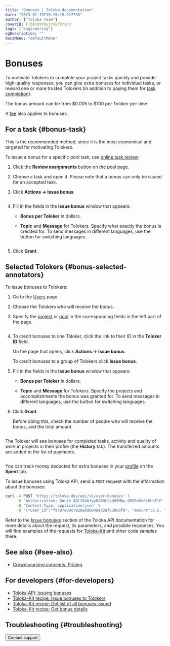 ```yaml
---
title: "Bonuses | Toloka documentation"
date: "2023-02-15T15:15:15.917735"
author: ["Toloka Team"]
coverId: F_bIcOYF9yjrxkPZrXc3
tags: ["engineering"]
ogDescription: ""
docsMenu: "defaultMenu"
---
```



# Bonuses

To motivate Tolokers to complete your project tasks quickly and provide high-quality responses, you can give extra bonuses for individual tasks, or reward one or more trusted Tolokers (in addition to paying them for [task completion](/docs/glossary#completed-tasks)).

The bonus amount can be from $0.005 to $100 per Toloker per time.

A [fee](/docs/guide/budget) also applies to bonuses.

## For a task {#bonus-task}

This is the recommended method, since it is the most economical and targeted for motivating Tolokers.

To issue a bonus for a specific pool task, use [online task review](/docs/guide/accept#acception):

1. Click the **Review assignments** button on the pool page.

1. Choose a task and open it. Please note that a bonus can only be issued for an accepted task.

1. Click **Actions → Issue bonus**

    <Cut title="Example">

    <Image width="700px" withBackground imageId="1675427138000" alt="" />

    </Cut>

1. Fill in the fields in the **Issue bonus** window that appears:

    - **Bonus per Toloker** in dollars.

    - **Topic** and **Message** for Tolokers. Specify what exactly the bonus is credited for. To send messages in different languages, use the button for switching languages.

    <Cut title="Example">

    <Image width="490px" withBackground imageId="1675427140553" alt="" />

    </Cut>

1. Click **Grant**.

## Selected Tolokers {#bonus-selected-annotators}

To issue bonuses to Tolokers:

1. Go to the [Users](https://platform.toloka.ai/requester/workers) page.

1. Choose the Tolokers who will receive the bonus.

    <Cut title="How to select Tolokers">

    <SelectTolokersInternal/>

    </Cut>

1. Specify the [project](/docs/glossary#project) or [pool](/docs/glossary#pool) in the corresponding fields in the left part of the page.

    <Cut title="Example">

    <Image width="700px" withBackground imageId="1675427149097" alt="" />

    </Cut>

1. To credit bonuses to one Toloker, click the link to their ID in the **Toloker ID** field.

    On the page that opens, click **Actions → Issue bonus**.

    To credit bonuses to a group of Tolokers click **Issue bonus**.

1. Fill in the fields in the **Issue bonus** window that appears:

    - **Bonus per Toloker** in dollars.

    - **Topic** and **Message** for Tolokers. Specify the projects and accomplishments the bonus was granted for. To send messages in different languages, use the button for switching languages.

1. Click **Grant**.

    Before doing this, check the number of people who will receive the bonus, and the total amount.

    <Cut title="Example">

    <Image width="490px" withBackground imageId="1675427130856" alt="" />

    </Cut>

The Toloker will see bonuses for completed tasks, activity and quality of work in projects in their profile (the **History** tab). The transferred amounts are added to the list of payments.

<Cut title="Example">

<Image width="700px" withBackground imageId="1675427151116" alt="" />

</Cut>

You can track money deducted for extra bonuses in your [profile](https://platform.toloka.ai/requester/profile) on the **Spent** tab.

<Note mode="tip" title="How to work via Toloka API">

To issue bonuses using Toloka API, send a `POST` request with the information about the bonuses:

```bash
curl -X POST 'https://toloka.dev/api/v1/user-bonuses' \
     -H 'Authorization: OAuth AQC2AGAJgyNSA8CtpdO9MWy_QEB6s6kDjHUoElE' \
     -H 'Content-Type: application/json' \
     -d '{"user_id":"fac97860c7929add8048ed2ef63b66fd", "amount":0.5, "public_title":{"EN":"Perfect job!"}, "public_message":{"EN":"You are the best!"}}'
```

Refer to the [Issue bonuses](https://toloka.ai/docs/api/api-reference/#post-/user-bonuses) section of the Toloka API documentation for more details about the request, its parameters, and possible responses. You will find examples of the requests for [Toloka-Kit](/docs/toloka-kit/) and other code samples there.

</Note>

## See also {#see-also}

- [Crowdsourcing concepts: Pricing](https://toloka.ai/knowledgebase/pricing/)

## For developers {#for-developers}

- [Toloka API: Issuing bonuses](https://toloka.ai/docs/api/api-reference/#post-/user-bonuses)
- [Toloka-Kit recipe: Issue bonuses to Tolokers](/docs/toloka-kit/recipes/assign-reward)
- [Toloka-Kit recipe: Get list of all bonuses issued](/docs/toloka-kit/recipes/get-rewards)
- [Toloka-Kit recipe: Get bonus details](/docs/toloka-kit/recipes/get-reward-by-id)

## Troubleshooting {#troubleshooting}

<FaqReward/>

<FaqStatRewards/>

<Button themeColor="light" view="default" size="l" type="link" url="/docs/guide/troubleshooting/support?form-source=guide-bonus">Contact support</Button>
